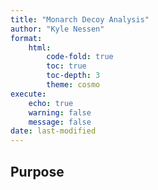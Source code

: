 ```yaml
---
title: "Monarch Decoy Analysis"
author: "Kyle Nessen"
format:
    html:
        code-fold: true
        toc: true
        toc-depth: 3
        theme: cosmo
execute:
    echo: true
    warning: false
    message: false
date: last-modified
---
```


## Purpose

